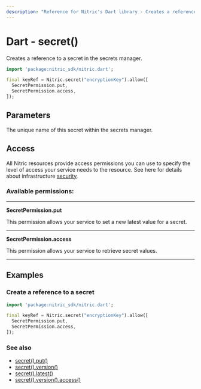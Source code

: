 ```yaml
---
description: "Reference for Nitric's Dart library - Creates a reference to a secret in the secrets manager."
---
```


# Dart - secret()

Creates a reference to a secret in the secrets manager.

```dart
import 'package:nitric_sdk/nitric.dart';

final keyRef = Nitric.secret("encryptionKey").allow([
  SecretPermission.put,
  SecretPermission.access,
]);
```

## Parameters

<Properties>
  <Property name="name" required type="String">
    The unique name of this secret within the secrets manager.
  </Property>
</Properties>

## Access

All Nitric resources provide access permissions you can use to specify the level of access your service needs to the resource. See here for details about infrastructure [security](/get-started/foundations/infrastructure/security).

### Available permissions:

---

**SecretPermission.put**

This permission allows your service to set a new latest value for a secret.

---

**SecretPermission.access**

This permission allows your service to retrieve secret values.

---

## Examples

### Create a reference to a secret

```dart
import 'package:nitric_sdk/nitric.dart';

final keyRef = Nitric.secret("encryptionKey").allow([
  SecretPermission.put,
  SecretPermission.access,
]);
```

### See also

- [secret().put()](./secret-put)
- [secret().version()](./secret-version)
- [secret().latest()](./secret-latest)
- [secret().version().access()](./secret-version-access)
